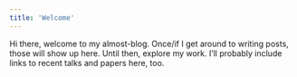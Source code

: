 ```yaml
---
title: 'Welcome'
---
```


Hi there, welcome to my almost-blog. Once/if I get around to writing posts, those will show up here. Until then, explore my work. I'll probably include links to recent talks and papers here, too.